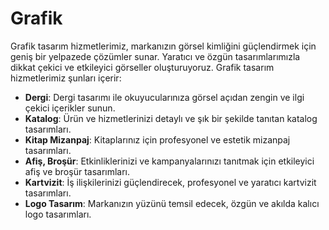 # Grafik

Grafik tasarım hizmetlerimiz, markanızın görsel kimliğini güçlendirmek için geniş bir yelpazede çözümler sunar. Yaratıcı ve özgün tasarımlarımızla dikkat çekici ve etkileyici görseller oluşturuyoruz. Grafik tasarım hizmetlerimiz şunları içerir:

- **Dergi**: Dergi tasarımı ile okuyucularınıza görsel açıdan zengin ve ilgi çekici içerikler sunun.
- **Katalog**: Ürün ve hizmetlerinizi detaylı ve şık bir şekilde tanıtan katalog tasarımları.
- **Kitap Mizanpaj**: Kitaplarınız için profesyonel ve estetik mizanpaj tasarımları.
- **Afiş, Broşür**: Etkinliklerinizi ve kampanyalarınızı tanıtmak için etkileyici afiş ve broşür tasarımları.
- **Kartvizit**: İş ilişkilerinizi güçlendirecek, profesyonel ve yaratıcı kartvizit tasarımları.
- **Logo Tasarım**: Markanızın yüzünü temsil edecek, özgün ve akılda kalıcı logo tasarımları.
